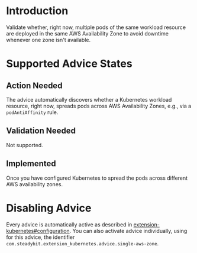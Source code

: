 # Introduction
Validate whether, right now, multiple pods of the same workload resource are deployed in the same AWS Availability Zone to avoid downtime whenever one zone isn't available.

# Supported Advice States
## Action Needed
The advice automatically discovers whether a Kubernetes workload resource, right now,  spreads pods across AWS Availability Zones, e.g., via a `podAntiAffinity` rule.

## Validation Needed
Not supported.

## Implemented
Once you have configured Kubernetes to spread the pods across different AWS availability zones.

# Disabling Advice
Every advice is automatically active as described in [extension-kubernetes#configuration](https://github.com/steadybit/extension-kubernetes/?tab=readme-ov-file#configuration).
You can also activate advice individually, using for this advice, the identifier `com.steadybit.extension_kubernetes.advice.single-aws-zone`.
